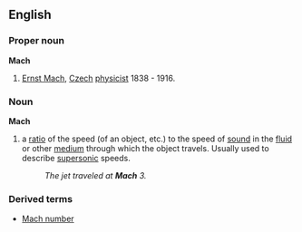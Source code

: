 ==English==

===Proper noun===
'''Mach'''
# [[w:Ernst Mach|Ernst Mach]], [[Czech]] [[physicist]] 1838 - 1916.

===Noun===
'''Mach'''
{{wikipediapar|Mach number}}
#a [[ratio]] of the speed (of an object, etc.) to the speed of [[sound]] in the [[fluid]] or other [[medium]] through which the object travels.  Usually used to describe [[supersonic]] speeds.
#:''The jet traveled at '''Mach''' 3.''

===Derived terms===
*[[Mach number]]